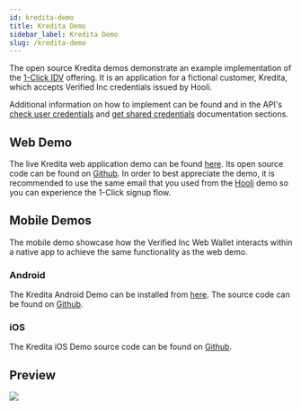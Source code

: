 ```yaml
---
id: kredita-demo
title: Kredita Demo
sidebar_label: Kredita Demo
slug: /kredita-demo
---
```



The open source Kredita demos demonstrate an example implementation of the [1-Click IDV](https://www.verified.inc/1-click) offering. It is an application for a fictional customer, Kredita, which accepts Verified Inc <Tip type="credential">credentials</Tip> issued by Hooli.

Additional information on how to implement can be found and in the API's [check user credentials](/api-overview#check-user-credentials) and [get shared credentials](/api-overview#get-shared-credentials) documentation sections.

## Web Demo
The live Kredita web application demo can be found [here](https://kredita-web.demo.sandbox-verifiedinc.com/login). Its open source code can be found on [Github](https://github.com/UnumID/Kredita-Demo-Web). In order to best appreciate the demo, it is recommended to use the same email that you used from the [Hooli](/hooli-demo) demo so you can experience the 1-Click signup flow.

## Mobile Demos
The mobile demo showcase how the Verified Inc Web Wallet interacts within a native app to achieve the same functionality as the web demo.

### Android
The Kredita Android Demo can be installed from [here](https://appdistribution.firebase.dev/i/51738ccea8d28c5b). The source code can be found on [Github](https://github.com/UnumID/UnumIDWebWallet-android).

### iOS
The Kredita iOS Demo source code can be found on [Github](https://github.com/UnumID/Kredita-iOS).

## Preview
![](/img/kredita-ios.png)